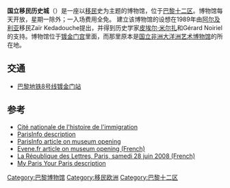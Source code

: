 '''国立移民历史城'''（{{lang-fr|Cité nationale de l'histoire de l'immigration}}）是一座以[[移民|移民]]史为主题的博物馆，位于[[巴黎十二区|巴黎十二区]]。博物馆每天开放，星期一除外；一入场费用全免。
建立该博物馆的设想在1989年由[[阿尔及利亚|阿尔及利亚]]移民Zaïr Kedadouche提出，并得到历史学家[[皮埃尔·米尔扎|皮埃尔·米尔扎]]和Gérard Noiriel的支持。博物馆位于[[镀金门宫|镀金门宫]]里面，而那里原本是[[国立非洲大洋洲艺术博物馆|国立非洲大洋洲艺术博物馆]]的所在地。

== 交通 ==
*[[巴黎地铁8号线|巴黎地铁8号线]][[镀金门站|镀金门站]]
{{Commonscat|Cité nationale de l'histoire de l'immigration}}

== 参考 ==
* [http://www.histoire-immigration.fr/ Cité nationale de l'histoire de l'immigration]{{Wayback|url=http://www.histoire-immigration.fr/ |date=20100706142033 }}
* [http://en.parisinfo.com/museum-monuments/100032/palais-de-la-porte-doree-cite-nationale-de-l-histoire-de-l-immigration ParisInfo description]{{Wayback|url=http://en.parisinfo.com/museum-monuments/100032/palais-de-la-porte-doree-cite-nationale-de-l-histoire-de-l-immigration |date=20090117054004 }}
* [https://web.archive.org/web/20080703074355/http://en.parisinfo.com/museums-monuments-paris/what-s-new--2/5987-opening-of-the-cite-nationale-de-l-histoire-de-l-immigration ParisInfo article on museum opening]
* [http://www.evene.fr/lieux/actualite/ouverture-cite-nationale-histoire-immigration-1001.php Evene.fr article on museum opening (French)]{{Wayback|url=http://www.evene.fr/lieux/actualite/ouverture-cite-nationale-histoire-immigration-1001.php |date=20100910023829 }}
* [https://web.archive.org/web/20110202234613/http://www.republique-des-lettres.fr/10111-cite-histoire-immigration.php La République des Lettres, Paris, samedi 28 juin 2008 (French)]
* [http://myparisyourparis.com/?p=14 My Paris Your Paris description]{{Wayback|url=http://myparisyourparis.com/?p=14 |date=20100923145758 }}

[[Category:巴黎博物馆|Category:巴黎博物馆]]
[[Category:移民欧洲|Category:移民欧洲]]
[[Category:巴黎十二区|Category:巴黎十二区]]